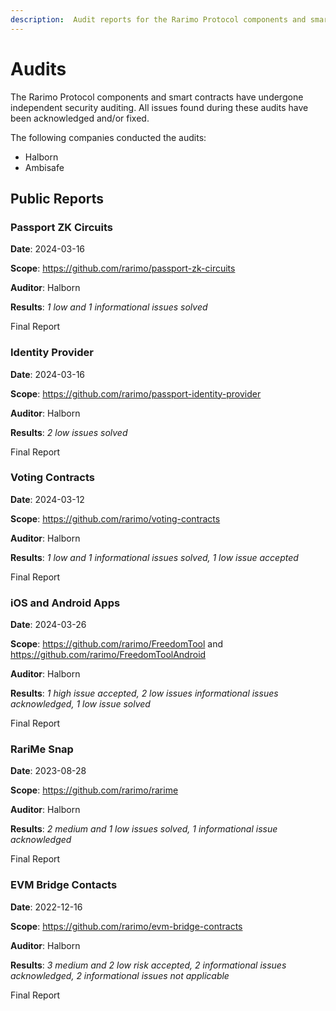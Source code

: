 ```yaml
---
description:  Audit reports for the Rarimo Protocol components and smart contracts.
---
```


# Audits

The Rarimo Protocol components and smart contracts have undergone independent security auditing. All issues found during these audits have been acknowledged and/or fixed.

The following companies conducted the audits:

- <OutLink href="https://www.halborn.com/">Halborn</OutLink>
- <OutLink href="https://ambisafe.com/">Ambisafe</OutLink>

## Public Reports

### Passport ZK Circuits

**Date**: 2024-03-16

**Scope**: https://github.com/rarimo/passport-zk-circuits

**Auditor**: <OutLink href="https://www.halborn.com/">Halborn</OutLink>

**Results**: _1 low and 1 informational issues solved_

<OutLink href="https://github.com/rarimo/passport-zk-circuits/blob/456b8fe8a3f7c00a7400702d7e9a8348bef155ae/audits/halborn_2024-03-16.pdf">Final Report</OutLink>

### Identity Provider

**Date**: 2024-03-16

**Scope**: https://github.com/rarimo/passport-identity-provider

**Auditor**: <OutLink href="https://www.halborn.com/">Halborn</OutLink>

**Results**: _2 low issues solved_

<OutLink href="https://github.com/rarimo/passport-identity-provider/blob/611012d1e1d54898806207452293a5453062bc70/audits/halborn_2024-03-16.pdf">Final Report</OutLink>

### Voting Contracts

**Date**: 2024-03-12

**Scope**: https://github.com/rarimo/voting-contracts

**Auditor**: <OutLink href="https://www.halborn.com/">Halborn</OutLink>

**Results**: _1 low and 1 informational issues solved, 1 low issue accepted_

<OutLink href="https://github.com/rarimo/voting-contracts/blob/da5fd06346b80dcbcb197e510b1c2f9c1be2ab13/audits/halborn_2024-03-12.pdf">Final Report</OutLink>

### iOS and Android Apps

**Date**: 2024-03-26

**Scope**: https://github.com/rarimo/FreedomTool and https://github.com/rarimo/FreedomToolAndroid

**Auditor**: <OutLink href="https://www.halborn.com/">Halborn</OutLink>

**Results**: _1 high issue accepted, 2 low issues informational issues acknowledged, 1 low issue solved_

<OutLink href="https://github.com/rarimo/FreedomTool/blob/2d79ec34b7bebf7e23897296d960c8ba1d8ae610/audits/halborn_2024-03-26.pdf">Final Report</OutLink>

### RariMe Snap

**Date**: 2023-08-28

**Scope**: https://github.com/rarimo/rarime

**Auditor**: <OutLink href="https://www.halborn.com/">Halborn</OutLink>

**Results**: _2 medium and 1 low issues solved, 1 informational issue acknowledged_

<OutLink href="https://github.com/rarimo/rarime/blob/e1890386cb18415612c8e4f7171b50d19994ee12/audits/halborn_2023-08-28.pdf">Final Report</OutLink>

### EVM Bridge Contacts

**Date**: 2022-12-16

**Scope**: https://github.com/rarimo/evm-bridge-contracts

**Auditor**: <OutLink href="https://www.halborn.com/">Halborn</OutLink>

**Results**: _3 medium and 2 low risk accepted, 2 informational issues acknowledged, 2 informational issues not applicable_

<OutLink href="/files/Rarimo_Solidity_Bridge_Smart_Contract_Security_Audit_Report_Halborn_Final.pdf">Final Report</OutLink>
